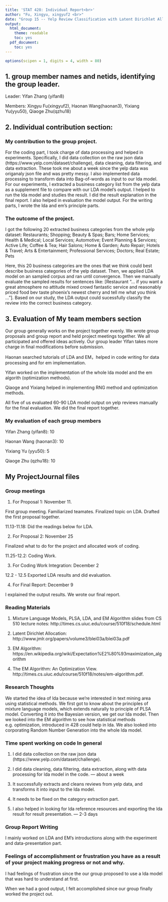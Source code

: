 ```yaml
---
title: 'STAT 428: Individual Report<br>'
author: "Fu, Xingyu, xingyuf2 <br>"
date: "Group 15 -- Yelp Review Classification with Latent Dirichlet Allocation Model"
output:
  html_document:
    theme: readable
    toc: yes
  pdf_document:
    toc: yes
---
```



```r
options(scipen = 1, digits = 4, width = 80)
```


## 1. group member names and netids, identifying the group leader.
Leader: Yifan Zhang (yifan8)

Members: Xingyu Fu(xingyuf2), Haonan Wang(haonan3), Yixiang Yu(yyu50), Qiaoge Zhu(qzhu18)

## 2. Individual contribution section:

### My contribution to the group project.
For the coding part, I took charge of data processing and helped in experiments. Specifically, I did data collection on the raw json data (https://www.yelp.com/dataset/challenge), data cleaning, data filtering, and data extraction. These took me about a week since the yelp data was origanaly json file and was pretty messy. I also implemented data processing to transform data into Bag-of-words as input to our lda model. For our experiments, I extracted a business category list from the yelp data as a supplement file to compare with our LDA model's output. I helped to run the lda model and studies the result. I did the result explanation in the final report. I also helped in evaluation the model output. For the writing parts, I wrote the lda and em's principle parts.

### The outcome of the project. 

I got the following 20 extracted business categories from the whole yelp dataset:
Restaurants; Shopping; Beauty & Spas; Bars; Home Services; Health & Medical; Local Services; Automotive; Event Planning & Services; Active Life; Coffee & Tea; Hair Salons; Home & Garden; Auto Repair; Hotels & Travel; Arts & Entertainment; Professional Services; Doctors; Real Estate; Pets

Here, this 20 business categories are the ones that we think could best describe business categories of the yelp dataset. Then, we applied LDA model on an sampled corpus and ran until convergence. Then we manually evaluate the sampled results for sentences like: [Restaurant	“... if you want a great atmosphere no attitude mixed crowd fantastic service and reasonably priced food bev taste phoenix's newest cherry and tell me what you think ...”]. Based on our study, the LDA output could sucessfully classify the review into the correct business category.


## 3. Evaluation of My team members section

Our group generally works on the project together evenly. We wrote group proposals and group report and held project meetings together. We all participated and offered ideas actively. Our group leader Yifan takes more charge in final modifications before submission. 

Haonan searched tutorials of LDA and EM，helped in code writing for data processing and for em implementation.

Yifan worked on the implementation of the whole lda model and the em algorith (optimization methods).

Qiaoge and Yixiang helped in implementing RNG method and optimization methods.

All five of us evaluated 60-90 LDA model output on yelp reviews manually for the final evaluation. We did the final report together.



### My evaluation of each group members

Yifan Zhang (yifan8): 10

Haonan Wang (haonan3): 10

Yixiang Yu (yyu50): 5

Qiaoge Zhu (qzhu18): 10


## My ProjectJournal files



### Group meetings
1. For Proposal 1: November 11.

First group meeting. Familiarized teamates. Finalized topic on LDA. Drafted the first proposal together.

11.13-11.18: Did the readings below for LDA.

2. For Proposal 2: November 25

Finalized what to do for the project and allocated work of coding.

11.25-12.2: Coding Work.

3. For Coding Work Integration: December 2

12.2 - 12.5 Exported LDA results and did evaluation.

4. For Final Report: December 9

I explained the output results. We wrote our final report.

### Reading Materials
1. Mixture Language Models, PLSA, LDA, and EM Algorithm slides from CS 510 lecture notes: http://times.cs.uiuc.edu/course/510f18/schedule.html

2. Latent Dirichlet Allocation: http://www.jmlr.org/papers/volume3/blei03a/blei03a.pdf

3. EM Algorithm: https://en.wikipedia.org/wiki/Expectation%E2%80%93maximization_algorithm

4. The EM Algorithm: An Optimization View. http://times.cs.uiuc.edu/course/510f18/notes/em-algorithm.pdf.

### Research Thoughts
We started the idea of lda because we're interested in text mining area using statistical methods. We first got to know about the principles of mixture language models, which extends naturally to principle of PLSA model. Converting it into the Bayesian version, we get our lda model. Then we looked into the EM algorithm to see how statistical methods e.g. optimization, introduced in 428 could help in lda.
We also looked into corporating Random Number Generation into the whole lda model.

### Time spent working on code In general
1. I did data collection on the raw json data (https://www.yelp.com/dataset/challenge). 

2. I did data cleaning, data filtering, data extraction, along with data processing for lda model in the code. --- about a week

3. It successfully extracts and cleans reviews from yelp data, and transforms it into input to the lda model.

4. It needs to be fixed on the category extraction part.

5. I also helped in looking for lda reference resources and exporting the lda result for result presentation. --- 2-3 days

### Group Report Writing
I mainly worked on LDA and EM's introductions along with the experiment and data-presentation part.

### Feelings of accomplishment or frustration you have as a result of your project making progress or not and why.
I had feelings of frustration since the our group proposed to use a lda model that was hard to understand at first.

When we had a good output, I felt accomplished since our group finally worked the project out.

